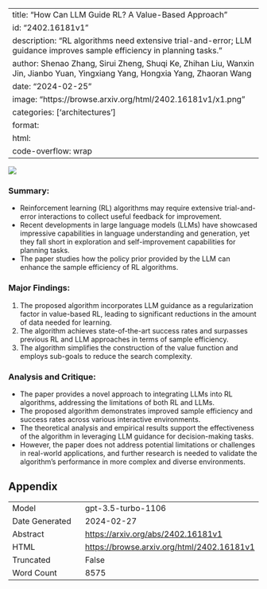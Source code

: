 
---
title: "How Can LLM Guide RL? A Value-Based Approach"
id: "2402.16181v1"
description: "RL algorithms need extensive trial-and-error; LLM guidance improves sample efficiency in planning tasks."
author: Shenao Zhang, Sirui Zheng, Shuqi Ke, Zhihan Liu, Wanxin Jin, Jianbo Yuan, Yingxiang Yang, Hongxia Yang, Zhaoran Wang
date: "2024-02-25"
image: "https://browse.arxiv.org/html/2402.16181v1/x1.png"
categories: ['architectures']
format:
  html:
    code-overflow: wrap
---

![](https://browse.arxiv.org/html/2402.16181v1/x1.png)

### **Summary:**
- Reinforcement learning (RL) algorithms may require extensive trial-and-error interactions to collect useful feedback for improvement.
- Recent developments in large language models (LLMs) have showcased impressive capabilities in language understanding and generation, yet they fall short in exploration and self-improvement capabilities for planning tasks.
- The paper studies how the policy prior provided by the LLM can enhance the sample efficiency of RL algorithms.

### **Major Findings:**
1. The proposed algorithm incorporates LLM guidance as a regularization factor in value-based RL, leading to significant reductions in the amount of data needed for learning.
2. The algorithm achieves state-of-the-art success rates and surpasses previous RL and LLM approaches in terms of sample efficiency.
3. The algorithm simplifies the construction of the value function and employs sub-goals to reduce the search complexity.

### **Analysis and Critique:**
- The paper provides a novel approach to integrating LLMs into RL algorithms, addressing the limitations of both RL and LLMs.
- The proposed algorithm demonstrates improved sample efficiency and success rates across various interactive environments.
- The theoretical analysis and empirical results support the effectiveness of the algorithm in leveraging LLM guidance for decision-making tasks.
- However, the paper does not address potential limitations or challenges in real-world applications, and further research is needed to validate the algorithm's performance in more complex and diverse environments.

## Appendix

|          |          |
|----------|----------|
| Model     | gpt-3.5-turbo-1106       |
| Date Generated     | 2024-02-27       |
| Abstract | [https://arxiv.org/abs/2402.16181v1](https://arxiv.org/abs/2402.16181v1)        |
| HTML     | [https://browse.arxiv.org/html/2402.16181v1](https://browse.arxiv.org/html/2402.16181v1)       |
| Truncated       | False       |
| Word Count       | 8575       |
